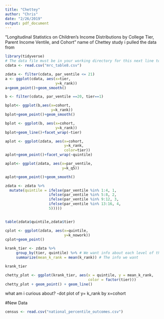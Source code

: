 ```yaml
---
title: "Chettey"
author: "Chris"
date: "2/26/2019"
output: pdf_document
---
```

"Longitudinal Statistics on Children’s Income Distributions by College Tier, Parent Income Ventile, and Cohort"
name of Chettey study i pulled the data from
```r
library(tidyverse)
# The data file must be in your working directory for this next line to work
cdata <- read.csv("mrc_table8.csv")
```

```r
zdata <- filter(cdata, par_ventile <= 21)
a <- ggplot(cdata, aes(x=tier,
                       y=k_rank))
a+geom_point()+geom_smooth()
```

```r
b <- filter(cdata, par_ventile ==20, tier==1)
```

```r
bplot<- ggplot(b,aes(x=cohort,
                     y=k_rank))
bplot+geom_point()+geom_smooth()
```

```r
bplot <- ggplot(b, aes(x=cohort,
                       y=k_rank))
bplot+geom_line()+facet_wrap(~tier)
```

```r
aplot <- ggplot(zdata, aes(x=cohort,
                           y=k_rank,
                           color=tier))
aplot+geom_point()+facet_wrap(~quintile)
```

```r
aplot<- ggplot(zdata, aes(x=par_ventile,
                          y=k_q5))
```

```r
aplot+geom_point()+geom_smooth()
```

```r
zdata <- zdata %>%
  mutate(quintile = ifelse(par_ventile %in% 1:4, 1,
                    ifelse(par_ventile %in% 5:8, 2,
                    ifelse(par_ventile %in% 9:12, 3,
                    ifelse(par_ventile %in% 13:16, 4,
                    5)))))
  
```

```r
table(zdata$quintile,zdata$tier)
```

```r
cplot <- ggplot(zdata, aes(x=quintile,
                           y=k_nowork))
cplot+geom_point()
```


```r
krank_tier <- zdata %>% 
     group_by(tier, quintile) %>% # We want info about each level of this variable
     summarize(mean_k_rank = mean(k_rank)) # The info we want

krank_tier
```

```r
chetty_plot <- ggplot(krank_tier, aes(x = quintile, y = mean_k_rank,
                                      color = factor(tier)))
chetty_plot + geom_point() + geom_line()
```





what am i curious about?
-dot plot of y= k_rank by x=cohort

#New Data
```r
census <- read.csv("national_percentile_outcomes.csv")
```


